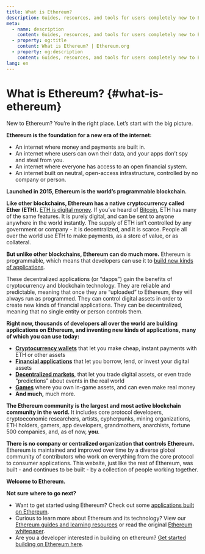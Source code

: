 ```yaml
---
title: What is Ethereum?
description: Guides, resources, and tools for users completely new to Ethereum.
meta:
  - name: description
    content: Guides, resources, and tools for users completely new to Ethereum.
  - property: og:title
    content: What is Ethereum? | Ethereum.org
  - property: og:description
    content: Guides, resources, and tools for users completely new to Ethereum.
lang: en
---
```


# What is Ethereum? {#what-is-ethereum}

New to Ethereum? You’re in the right place. Let’s start with the big picture.

**Ethereum is the foundation for a new era of the internet:**

- An internet where money and payments are built in.
- An internet where users can own their data, and your apps don’t spy and steal from you.
- An internet where everyone has access to an open financial system.
- An internet built on neutral, open-access infrastructure, controlled by no company or person.

**Launched in 2015, Ethereum is the world’s programmable blockchain.**

**Like other blockchains, Ethereum has a native cryptocurrency called Ether (ETH).** [ETH is digital money](/eth/). If you’ve heard of [Bitcoin](http://bitcoin.org/), ETH has many of the same features. It is purely digital, and can be sent to anyone anywhere in the world instantly. The supply of ETH isn’t controlled by any government or company - it is decentralized, and it is scarce. People all over the world use ETH to make payments, as a store of value, or as collateral.

**But unlike other blockchains, Ethereum can do much more.** Ethereum is programmable, which means that developers can use it to [build new kinds of applications](/dapps/).

These decentralized applications (or “dapps”) gain the benefits of cryptocurrency and blockchain technology. They are reliable and predictable, meaning that once they are “uploaded” to Ethereum, they will always run as programmed. They can control digital assets in order to create new kinds of financial applications. They can be decentralized, meaning that no single entity or person controls them.

**Right now, thousands of developers all over the world are building applications on Ethereum, and inventing new kinds of applications, many of which you can use today:**

- [**Cryptocurrency wallets**](/wallets/) that let you make cheap, instant payments with ETH or other assets
- [**Financial applications**](https://defipulse.com/) that let you borrow, lend, or invest your digital assets
- [**Decentralized markets**](https://docs.ethhub.io/built-on-ethereum/decentralized-exchanges/what-are-decentralized-exchanges/), that let you trade digital assets, or even trade “predictions” about events in the real world
- [**Games**](https://docs.ethhub.io/built-on-ethereum/games/what-is-blockchain-gaming/) where you own in-game assets, and can even make real money
- **And much,** much more.

**The Ethereum community is the largest and most active blockchain community in the world.** It includes core protocol developers, cryptoeconomic researchers, artists, cypherpunks, mining organizations, ETH holders, gamers, app developers, grandmothers, anarchists, fortune 500 companies, and, as of now, **you**.

**There is no company or centralized organization that controls Ethereum.** Ethereum is maintained and improved over time by a diverse global community of contributors who work on everything from the core protocol to consumer applications. This website, just like the rest of Ethereum, was built - and continues to be built - by a collection of people working together.

**Welcome to Ethereum.**

**Not sure where to go next?**

- Want to get started using Ethereum? Check out some [applications built on Ethereum](/dapps/).
- Curious to learn more about Ethereum and its technology? View our [Ethereum guides and learning resources](/learn/) or read the original [Ethereum whitepaper](/whitepaper/).
- Are you a developer interested in building on ethereum? [Get started building on Ethereum here](/build/).

